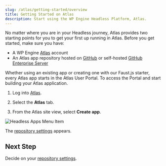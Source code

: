 ```yaml
---
slug: /atlas/getting-started/overview
title: Getting Started on Atlas
description: Start using the WP Engine Headless Platform, Atlas.
---
```


No matter where you are in your Headless journey, Atlas provides two starting points for you to get your first up running in Atlas. Before you get started, make sure you have:

- A WP Engine [Atlas](https://wpengine.com/atlas) account
- An Atlas app repository hosted on [GitHub](https://github.com/) or self-hosted [GitHub Enterprise Server](https://github.com/enterprise)

Whether using an existing app or creating one with our Faust.js starter, every Atlas app starts in the Atlas User Portal. To access the Portal and start building your Atlas application.

1. Log into [Atlas](https://wpengine.com/atlas). 

2. Select the **Atlas** tab. 

3. From the Atlas site view, select **Create app**. 

![Headless Apps Menu Item](./assets/img/portal-menu.png)

The [repository settings](./set-repository-settings) appears. 

## Next Step

Decide on your [repository settings](./set-repository-settings).
